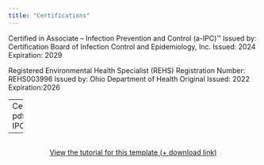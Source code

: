 ---
title: "Certifications"
---

Certified in Associate – Infection Prevention and Control (a-IPC)™
Issued by: Certification Board of Infection Control and Epidemiology, Inc.
Issued: 2024
Expiration: 2029

Registered Environmental Health Specialist (REHS)
Registration Number: REHS003996
Issued by: Ohio Department of Health 
Original Issued: 2022
Expiration:2026

---
Certification: 
  pdf: "a-IPC.pdf" 
  
---

```{=html}
<div  style="margin: 30px; text-align: center;">
<a class="btn btn-primary" href="https://www.marvinschmitt.com/blog/website-tutorial-quarto/" role="button" target="_blank" style="padding: 15px 30px;">View the tutorial for this template (+ download link)</a>
</div>
```